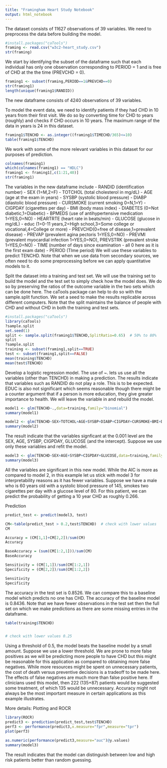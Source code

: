 ```yaml
---
title: "Framingham Heart Study Notebook"
output: html_notebook
---
```


The dataset consists of 11627 observations of 39 variables. 
We need to preprocess the data before building the model. 

```r
#install.packages("caTools")
framing <- read.csv("w3c2-heart_study.csv")
str(framing)
```
We start by identifying the subset of the dataframe such that each individual
has only one observation corresponding to PERIOD = 1 and is free of CHD at the the time (PREVCHD = 0). 

```r
framing1 <- subset(framing,PERIOD==1&PREVCHD==0)
str(framing1)
length(unique(framing1$RANDID))
```


The new dataframe consists of 4240 observations of 39 variables.


To model the event data, we need to identify patients if they had CHD in 10 years from their first visit. We do so by converting time for CHD to years (roughly) and checks if CHD occurs in 10 years. The maximum range of the data in years is 24 in this dataset.



```r
framing1$TENCHD <- as.integer((framing1$TIMECHD/365)<=10)
table(framing1$TENCHD)
```

We work with some of the more relevant variables in this dataset for our purposes of prediction.


```r
colnames(framing1)
which(colnames(framing1) == "HDLC")
framing1 <- framing1[,c(1:21,40)]
str(framing1)
```
The variables in the new dataframe include 
- RANDID (identification number)
- SEX (1=M,2=F)
- TOTCHOL (total cholesterol in mg/dL)
- AGE (age at the exam in years)
- SYSBP (systolic blood pressure)
- DIABP (diastolic blood pressure)
- CURSMOKE (current smoking 0=N,1=Y)
- CIGPDAY (cigarettes per day)
- BMI (body mass index)
- DIABETES (0=Not diabetic,1=Diabetic)
- BPMEDS (use of antihypertensive medication 1=YES,0=NO)
- HEARTRTE (heart rate in beats/min)
- GLUCOSE (glucose in mg/dL)
- educ (1=0-11 years,2=High school,3=Some college or vocational,4=College or more)
- PREVCHD(0=free of disease,1=prevalent disease)
- PREVAP (prevalent agina pectoris 1=YES,0=NO)
- PREVMI (prevalent myocardial infection 1=YES,0=NO), PREVSTRK (prevalent stroke 1=YES,0=NO)
- TIME (number of days since examination - all 0 here as it is the first exam date)
- PERIOD (TIme period)
We will use these variables to predict TENCHD. Note that when we use data from secondary sources, we often need to do some preprocessing before we can apply quantitative models to it.

Split the dataset into a training and test set. We will use the training set to build the model and the test set to simply check how the model does. We do so by preserving the ratios of the outcome variable in the two sets which can be done here. The caTools package can help to do so with the sample.split function. We set a seed to make the results replicable across different computers. Note that the split maintains the balance of people with CHD and without CHD in both the training and test sets.
```r
#install.packages("caTools")
library(caTools)
?sample.split
set.seed(1)
split <- sample.split(framing1$TENCHD,SplitRatio=0.65)  # 50% to 80%
split
?sample.split
training <- subset(framing1,split==TRUE)
test <- subset(framing1,split==FALSE)
mean(training$TENCHD)
mean(test$TENCHD)
```
Develop a logistic regression model. The use of ~. lets us use all the variables (other than TENCHD) in making a prediction. The results indicate that variables such as RANDID do not play a role. This is to be expected. EDUC is also not significant which seems reasonable though there might be a counter argument that if a person is more education, they give greater importance to health. We will leave the variable in and rebuild the model. 
```r
model1 <- glm(TENCHD~.,data=training,family="binomial")
summary(model1)
```

```r
model2 <- glm(TENCHD~SEX+TOTCHOL+AGE+SYSBP+DIABP+CIGPDAY+CURSMOKE+BMI+DIABETES+BPMEDS+HEARTRTE+GLUCOSE+educ+PREVSTRK+PREVHYP,data=training,family="binomial")
summary(model2)
```
The result indicate that the variables signficant at the 0.001 level are the SEX, AGE, SYSBP, CIGPDAY, GLUCOSE (and the intercept). Suppose we use only these variables and refit the model.
```r
model3 <- glm(TENCHD~SEX+AGE+SYSBP+CIGPDAY+GLUCOSE,data=training,family="binomial")
summary(model3)
```

All the variables are significant in this new model. While the AIC is more as compared to model 2, in this example let us stick with model 3 for interpretability reasons as it has fewer variables.
Suppose we have a male who is 60 years old with a systolic blood pressure of 145, smokes two cigarettes per day with a glucose level of 80. For this patient, we can predict the probability of getting a 10 year CHD as roughly 0.266.

Prediction

```r
predict_test <- predict(model3, test)

CM<-table(predict_test > 0.2,test$TENCHD)  # check with lower values
CM

Accuracy = (CM[1,1]+CM[2,2])/sum(CM)
Accuracy

BaseAccuracy = (sum(CM[1:2,1]))/sum(CM)
BaseAccuracy

Sensitivity = (CM[1,1])/sum(CM[1:2,1])
Specificity = (CM[2,2])/sum(CM[1:2,2])

Sensitivity
Specificity
```
The accuracy in the test set is 0.8526. We can compare this to a baseline model which predicts no one has CHD. The accuracy of the baseline model is 0.8436. Note that we have fewer observations in the test set then the full set on which we make predictions as there are some missing entries in the dataframe.
```r
table(training$TENCHD)


# check with lower values 0.25

```
Using a threshold of 0.5, the model beats the baseline model by a small amount. Suppose we use a lower threshold. We are prone to more false positives as we will be predicting more people to have CHD but this might be reasonable for this application as compared to obtaining more false negatives. While more resources might be spent on unnecessary patients, the cost of death versus preventive decisions is a tradeoff to be made here. The effects of false negatives are much more than false positive here. If clinicians used this model, then 222 (135+87) patients would be suggested some treatment, of which 135 would be unnecessary. Accuracy might not always be the most important measure in certain applications as this example illustrates.

More details: Plotting and ROCR
```r
library(ROCR)
predict3 <- prediction(predict_test,test$TENCHD)
perf3 <- performance(predict3,x.measure="fpr",measure="tpr")
plot(perf3)
```

```r
as.numeric(performance(predict3,measure="auc")@y.values)
summary(model3)
```
The result indicates that the model can distinguish between low and high risk patients better than random guessing.

